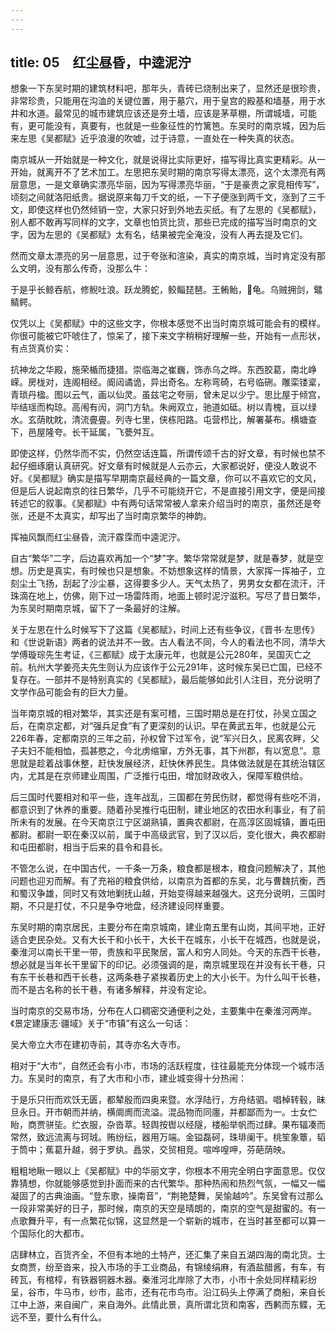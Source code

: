 ```yaml
---
---
---
```

title: 05　红尘昼昏，中逵泥泞
---




想象一下东吴时期的建筑材料吧，那年头，青砖已烧制出来了，显然还是很珍贵，非常珍贵，只能用在沟洫的关键位置，用于墓穴，用于皇宫的殿基和墙基，用于水井和水道。最常见的城市建筑应该还是夯土墙，应该是茅草棚，所谓城墙，可能有，更可能没有，真要有，也就是一些象征性的竹篱笆。东吴时的南京城，因为后来左思《吴都赋》近乎浪漫的吹嘘，过于诗意，一直处在一种失真的状态。

南京城从一开始就是一种文化，就是说得比实际更好，描写得比真实更精彩。从一开始，就离开不了艺术加工。左思把东吴时期的南京写得太漂亮，这个太漂亮有两层意思，一是文章确实漂亮华丽，因为写得漂亮华丽，“于是豪贵之家竞相传写”，顷刻之间就洛阳纸贵。据说原来每刀千文的纸，一下子便涨到两千文，涨到了三千文，即使这样也仍然倾销一空，大家只好到外地去买纸。有了左思的《吴都赋》，别人都不敢再写同样的文字，文章也怕货比货，那些已完成的描写当时南京的文字，因为左思的《吴都赋》太有名，结果被完全淹没，没有人再去提及它们。

然而文章太漂亮的另一层意思，过于夸张和渲染，真实的南京城，当时肯定没有那么文明，没有那么传奇，没那么牛：

于是乎长鲸吞航，修鲵吐浪。跃龙腾蛇，鲛鲻琵琶。王鲔鲐，龟。乌贼拥剑，鼊鲭鳄。

仅凭以上《吴都赋》中的这些文字，你根本感觉不出当时南京城可能会有的模样。你很可能被它吓唬住了，惊呆了，接下来文字稍稍好理解一些，开始有一点形状，有点货真价实：

抗神龙之华殿，施荣楯而捷猎。崇临海之崔巍，饰赤乌之晔。东西胶葛，南北峥嵘。房栊对，连阁相经。阍闼谲诡，异出奇名。左称弯碕，右号临硎。雕栾镂楶，青琐丹楹。图以云气，画以仙灵。虽兹宅之夸丽，曾未足以少宁。思比屋于倾宫，毕结瑶而构琼。高闱有闶，洞门方轨。朱阙双立，驰道如砥。树以青槐，亘以绿水。玄荫眈眈，清流亹亹。列寺七里，侠栋阳路。屯营栉比，解署棊布。横塘查下，邑屋隆夸。长干延属，飞甍舛互。

即使这样，仍然华而不实，仍然空话连篇，所谓传颂千古的好文章，有时候也禁不起仔细琢磨认真研究。好文章有时候就是人云亦云，大家都说好，便没人敢说不好。《吴都赋》确实是描写早期南京最经典的一篇文章，你可以不喜欢它的文风，但是后人说起南京的往日繁华，几乎不可能绕开它，不是直接引用文字，便是间接转述它的叙事。《吴都赋》中有两句话常常被人拿来介绍当时的南京，虽然还是夸张，还是不太真实，却写出了当时南京繁华的神韵。

挥袖风飘而红尘昼昏，流汗霡霂而中逵泥泞。

自古“繁华”二字，后边喜欢再加一个“梦”字。繁华常常就是梦，就是春梦，就是空想。历史是真实，有时候也只是想象。不妨想象这样的情景，大家挥一挥袖子，立刻尘土飞扬，刮起了沙尘暴，这得要多少人。天气太热了，男男女女都在流汗，汗珠滴在地上，仿佛，刚下过一场雷阵雨，地面上顿时泥泞滋积。写尽了昔日繁华，为东吴时期南京城，留下了一条最好的注解。

关于左思在什么时候写下了这篇《吴都赋》，时间上还有些争议，《晋书·左思传》和《世说新语》两者的说法并不一致。古人看法不同，今人的看法也不同，清华大学傅璇琮先生考证，《三都赋》成于太康元年，也就是公元280年，吴国灭亡之前。杭州大学姜亮夫先生则认为应该作于公元291年，这时候东吴已亡国，已经不复存在。一部并不是特别真实的《吴都赋》，最后能够如此引人注目，充分说明了文学作品可能会有的巨大力量。

当年南京城的相对繁华，其实还是有案可稽，三国时期总是在打仗，孙吴立国之后，在南京定都，对“强兵足食”有了更深刻的认识。早在黄武五年，也就是公元226年春，定都南京的三年之前，孙权曾下过军令，说“军兴日久，民离农畔，父子夫妇不能相恤，孤甚愍之，今北虏缩窜，方外无事，其下州郡，有以宽息”。意思就是趁着战事休整，赶快发展经济，赶快休养民生。具体做法就是在其统治辖区内，尤其是在京师建业周围，广泛推行屯田，增加财政收入，保障军粮供给。

后三国时代要相对和平一些，连年战乱，三国都在劳民伤财，都觉得有些吃不消，都意识到了休养的重要。随着孙吴推行屯田制，建业地区的农田水利事业，有了前所未有的发展。在今天南京江宁区湖熟镇，置典农都尉，在高淳区固城镇，置屯田都尉。都尉一职在秦汉以前，属于中高级武官，到了汉以后，变化很大，典农都尉和屯田都尉，相当于后来的县令和县长。

不管怎么说，在中国古代，一千条一万条，粮食都是根本，粮食问题解决了，其他问题也迎刃而解。有了充裕的粮食供给，以南京为首都的东吴，北与曹魏抗衡，西和蜀汉争雄，同时又有效地剿抚山越，开始变得越来越强大。这充分说明，三国时期，不只是打仗，不只是争夺地盘，经济建设同样重要。

东吴时期的南京居民，主要分布在南京城南，建业南五里有山岗，其间平地，正好适合吏民杂处。又有大长干和小长干，大长干在城东，小长干在城西，也就是说，秦淮河以南长干里一带，贵族和平民聚居，富人和穷人同处。今天的东西干长巷，想必就是当年长干里留下的印记。必须强调的是，南京城里现在并没有长干巷，只有东干长巷和西干长巷，这两条巷子紧挨着历史上的大小长干。为什么叫干长巷，而不是古名称的长干巷，有诸多解释，并没有定论。

当时南京的交易市场，分布在人口稠密交通便利之处，主要集中在秦淮河两岸。《景定建康志·疆域》关于“市镇”有这么一句话：

吴大帝立大市在建初寺前，其寺亦名大寺市。

相对于“大市”，自然还会有小市，市场的活跃程度，往往最能充分体现一个城市活力。东吴时的南京，有了大市和小市，建业城变得十分热闹：

于是乐只衎而欢饫无匮，都辇殷而四奥来暨。水浮陆行，方舟结驷。唱棹转毂，昧旦永日。开市朝而并纳，横阛阓而流溢。混品物而同廛，并都鄙而为一。士女伫眙，商贾骈坒。纻衣服，杂沓萃。轻舆按辔以经隧，楼船举帆而过肆。果布辐凑而常然，致远流离与珂珬。贿纷纭，器用万端。金镒磊砢，珠琲阑干。桃笙象簟，韬于筒中；蕉葛升越，弱于罗纨。譶泶，交贸相竞。喧哗喤呷，芬葩荫映。

粗粗地瞅一眼以上《吴都赋》中的华丽文字，你根本不用完全明白字面意思。仅仅靠猜想，你就能够感觉到扑面而来的古代繁华。那种热闹和热烈气氛，一幅又一幅凝固了的古典油画。“登东歌，操南音”，“荆艳楚舞，吴愉越吟”。东吴曾有过那么一段非常美好的日子，那时候，南京的天空是晴朗的，南京的空气是甜蜜的。有一点歌舞升平，有一点繁花似锦，这显然是一个崭新的城市，在当时甚至都可以算一个国际化的大都市。

店肆林立，百货齐全，不但有本地的土特产，还汇集了来自五湖四海的南北货。士女商贾，纷至沓来，投入市场的手工业商品，有锦绫绢麻，有酒盐醋酱，有车，有砖瓦，有棺椁，有铁器铜器木器。秦淮河北岸除了大市，小市十余处同样精彩纷呈，谷市，牛马市，纱市，盐市，还有花市鸟市。沿江码头上停满了商船，来自长江中上游，来自闽广，来自海外。此情此景，真所谓北货和南客，西鹣而东鲽，无远不至，要什么有什么。